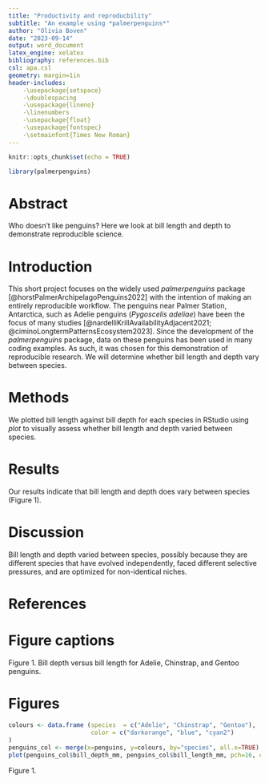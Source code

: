 ```yaml
---
title: "Productivity and reproducbility"
subtitle: "An example using *palmerpenguins*"
author: "Olivia Boven"
date: "2023-09-14"
output: word_document
latex_engine: xelatex
bibliography: references.bib
csl: apa.csl
geometry: margin=1in 
header-includes:
    -\usepackage{setspace}
    -\doublespacing
    -\usepackage{lineno}
    -\linenumbers
    -\usepackage{float}
    -\usepackage{fontspec}
    -\setmainfont{Times New Roman}
---
```


```r
knitr::opts_chunk$set(echo = TRUE)

library(palmerpenguins)
```
\newpage

# Abstract

Who doesn't like penguins? Here we look at bill length and depth to demonstrate reproducible science.

\newpage

# Introduction

This short project focuses on the widely used *palmerpenguins* package [@horstPalmerArchipelagoPenguins2022] with the intention of making an entirely reproducible workflow. The penguins near Palmer Station, Antarctica, such as Adelie penguins (*Pygoscelis adeliae*) have been the focus of many studies [@nardelliKrillAvailabilityAdjacent2021; @ciminoLongtermPatternsEcosystem2023]. Since the development of the *palmerpenguins* package, data on these penguins has been used in many coding examples. As such, it was chosen for this demonstration of reproducible research. We will determine whether bill length and depth vary between species.

# Methods

We plotted bill length against bill depth for each species in RStudio using *plot* to visually assess whether bill length and depth varied between species. 

# Results

Our results indicate that bill length and depth does vary between species (Figure 1).

# Discussion

Bill length and depth varied between species, possibly because they are different species that have evolved independently, faced different selective pressures, and are optimized for non-identical niches. 

# References
:::{#refs}
:::

# Figure captions

Figure 1. Bill depth versus bill length for Adelie, Chinstrap, and Gentoo penguins.

# Figures

```r
colours <- data.frame (species  = c("Adelie", "Chinstrap", "Gentoo"),
                       color = c("darkorange", "blue", "cyan2")
)
penguins_col <- merge(x=penguins, y=colours, by="species", all.x=TRUE)
plot(penguins_col$bill_depth_mm, penguins_col$bill_length_mm, pch=16, col= penguins_col$color, xlab = "Bill depth (mm)", ylab = "Bill length (mm)")
```

Figure 1. 
